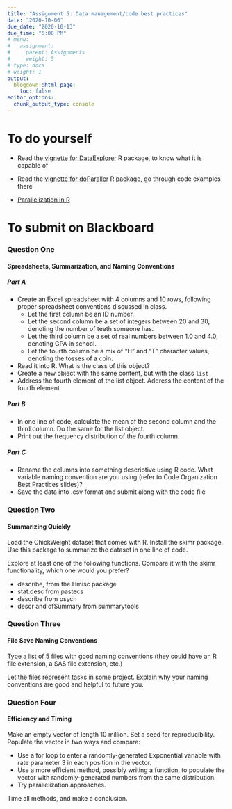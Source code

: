 ```yaml
---
title: "Assignment 5: Data management/code best practices"
date: "2020-10-06"
due_date: "2020-10-13"
due_time: "5:00 PM"
# menu:
#   assignment:
#     parent: Assignments
#     weight: 5
# type: docs
# weight: 1
output:
  blogdown::html_page:
    toc: false
editor_options: 
  chunk_output_type: console
---
```


# To do yourself

- Read the [vignette for DataExplorer](https://cran.r-project.org/web/packages/DataExplorer/vignettes/dataexplorer-intro.html) R package, to know what it is capable of

- Read the [vignette for doParaller](https://cran.r-project.org/web/packages/doParallel/vignettes/gettingstartedParallel.pdf) R package, go through code examples there

- [Parallelization in R](https://www.r-bloggers.com/speed-boosting-in-r-writing-efficient-code-parallel-programming/)

# To submit on Blackboard

### Question One
#### Spreadsheets, Summarization, and Naming Conventions

##### Part A

- Create an Excel spreadsheet with 4 columns and 10 rows, following proper spreadsheet conventions discussed in class.
    - Let the first column be an ID number. 
    - Let the second column be a set of integers between 20 and 30, denoting the number of teeth someone has.
    - Let the third column be a set of real numbers between 1.0 and 4.0, denoting GPA in school. 
    - Let the fourth column be a mix of "H" and "T" character values, denoting the tosses of a coin.

- Read it into R. What is the class of this object?
- Create a new object with the same content, but with the class `list`
- Address the fourth element of the list object. Address the content of the fourth element
 
##### Part B

- In one line of code, calculate the mean of the second column and the third column. Do the same for the list object.
- Print out the frequency distribution of the fourth column. 

##### Part C

- Rename the columns into something descriptive using R code. What variable naming convention are you using (refer to Code Organization Best Practices slides)? 
- Save the data into .csv format and submit along with the code file

### Question Two
#### Summarizing Quickly

Load the ChickWeight dataset that comes with R. Install the skimr package. 
Use this package to summarize the dataset in one line of code.

Explore at least one of the following functions. Compare it with the skimr functionality, which one would you prefer?

- describe, from the Hmisc package
- stat.desc from pastecs
- describe from psych
- descr and dfSummary from summarytools

### Question Three 
#### File Save Naming Conventions

Type a list of 5 files with good naming conventions (they could have an R file extension, a SAS file extension, etc.)

Let the files represent tasks in some project. Explain why your naming conventions are good and helpful to future you.


### Question Four
#### Efficiency and Timing

Make an empty vector of length 10 million. Set a seed for reproducibility. Populate the vector in two ways and compare:

- Use a for loop to enter a randomly-generated Exponential variable with rate parameter 3 in each position in the vector. 
- Use a more efficient method, possibly writing a function, to populate the vector with randomly-generated numbers from the same distribution. 
- Try parallelization approaches.

Time all methods, and make a conclusion. 

